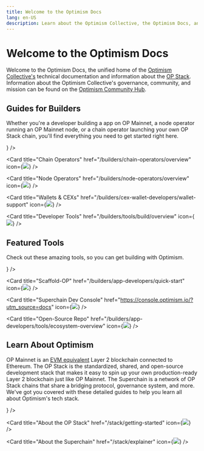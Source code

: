 ```yaml
---
title: Welcome to the Optimism Docs
lang: en-US
description: Learn about the Optimism Collective, the Optimism Docs, and how to get started building with Optimism.
---
```



# Welcome to the Optimism Docs

Welcome to the Optimism Docs, the unified home of the [Optimism Collective's](/connect/resources/glossary#optimism-collective) technical documentation and information about the [OP Stack](/stack/getting-started).
Information about the Optimism Collective's governance, community, and mission can be found on the [Optimism Community Hub](https://community.optimism.io/docs/governance/).

## Guides for Builders

Whether you're a developer building a app on OP Mainnet, a node operator running an OP Mainnet node, or a chain operator launching your own OP Stack chain, you'll find everything you need to get started right here.

<Cards>
  <Card title="App Developers" href="/builders/app-developers/overview" icon={<img src="img/icons/terminal-window-line.svg" />} />

  <Card title="Chain Operators" href="/builders/chain-operators/overview" icon={<img src="img/icons/instance-line.svg" />} />

  <Card title="Node Operators" href="/builders/node-operators/overview" icon={<img src="img/icons/computer-line.svg" />} />

  <Card title="Wallets & CEXs" href="/builders/cex-wallet-developers/wallet-support" icon={<img src="img/icons/wallet.svg" />} />

  <Card title="Developer Tools" href="/builders/tools/build/overview" icon={<img src="img/icons/tools.svg" />} />
</Cards>

## Featured Tools

Check out these amazing tools, so you can get building with Optimism.

<Cards>
  <Card title="Superchain Faucet" href="https://app.optimism.io/faucet?utm_source=docs" icon={<img src="img/icons/gear.svg" />} />

  <Card title="Scaffold-OP" href="/builders/app-developers/quick-start" icon={<img src="img/icons/gear.svg" />} />

  <Card title="Superchain Dev Console" href="https://console.optimism.io/?utm_source=docs" icon={<img src="img/icons/gear.svg" />} />

  <Card title="Open-Source Repo" href="/builders/app-developers/tools/ecosystem-overview" icon={<img src="img/icons/gear.svg" />} />
</Cards>

## Learn About Optimism

OP Mainnet is an [EVM equivalent](https://web.archive.org/web/20231127160757/https://medium.com/ethereum-optimism/introducing-evm-equivalence-5c2021deb306) Layer 2 blockchain connected to Ethereum.
The OP Stack is the standardized, shared, and open-source development stack that makes it easy to spin up your own production-ready Layer 2 blockchain just like OP Mainnet.
The Superchain is a network of OP Stack chains that share a bridging protocol, governance system, and more.
We've got you covered with these detailed guides to help you learn all about Optimism's tech stack.

<Cards>
  <Card title="About OP Mainnet" href="/chain/getting-started" icon={<img src="img/icons/book.svg" />} />

  <Card title="About the OP Stack" href="/stack/getting-started" icon={<img src="img/icons/book.svg" />} />

  <Card title="About the Superchain" href="/stack/explainer" icon={<img src="img/icons/book.svg" />} />
</Cards>
